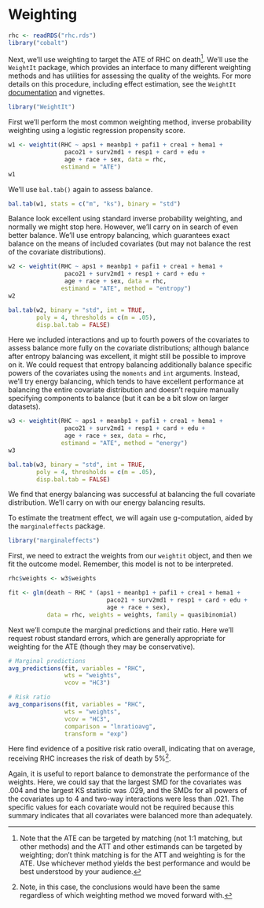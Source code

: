 # Weighting {#sec-ex-weighting}

```r
rhc <- readRDS("rhc.rds")
library("cobalt")
```

Next, we'll use weighting to target the ATE of RHC on death[^ex-weight-1]. We'll use the `WeightIt` package, which provides an interface to many different weighting methods and has utilities for assessing the quality of the weights. For more details on this procedure, including effect estimation, see the `WeightIt` [documentation](https://ngreifer.github.io/WeightIt/) and vignettes.

[^ex-weight-1]: Note that the ATE can be targeted by matching (not 1:1 matching, but other methods) and the ATT and other estimands can be targeted by weighting; don't think matching is for the ATT and weighting is for the ATE. Use whichever method yields the best performance and would be best understood by your audience.

```r
library("WeightIt")
```

First we'll perform the most common weighting method, inverse probability weighting using a logistic regression propensity score.

```r
w1 <- weightit(RHC ~ aps1 + meanbp1 + pafi1 + crea1 + hema1 +
                paco21 + surv2md1 + resp1 + card + edu +
                age + race + sex, data = rhc,
               estimand = "ATE")
w1
```

We'll use `bal.tab()` again to assess balance.

```r
bal.tab(w1, stats = c("m", "ks"), binary = "std")
```

Balance look excellent using standard inverse probability weighting, and normally we might stop here. However, we'll carry on in search of even better balance. We'll use entropy balancing, which guarantees exact balance on the means of included covariates (but may not balance the rest of the covariate distributions).

```r
w2 <- weightit(RHC ~ aps1 + meanbp1 + pafi1 + crea1 + hema1 +
                paco21 + surv2md1 + resp1 + card + edu +
                age + race + sex, data = rhc,
               estimand = "ATE", method = "entropy")
w2

bal.tab(w2, binary = "std", int = TRUE,
        poly = 4, thresholds = c(m = .05),
        disp.bal.tab = FALSE)
```

Here we included interactions and up to fourth powers of the covariates to assess balance more fully on the covariate distributions; although balance after entropy balancing was excellent, it might still be possible to improve on it. We could request that entropy balancing additionally balance specific powers of the covariates using the `moments` and `int` arguments. Instead, we'll try energy balancing, which tends to have excellent performance at balancing the entire covariate distribution and doesn't require manually specifying components to balance (but it can be a bit slow on larger datasets).

```r
w3 <- weightit(RHC ~ aps1 + meanbp1 + pafi1 + crea1 + hema1 +
                paco21 + surv2md1 + resp1 + card + edu +
                age + race + sex, data = rhc,
               estimand = "ATE", method = "energy")
w3

bal.tab(w3, binary = "std", int = TRUE,
        poly = 4, thresholds = c(m = .05),
        disp.bal.tab = FALSE)
```

We find that energy balancing was successful at balancing the full covariate distribution. We'll carry on with our energy balancing results.

To estimate the treatment effect, we will again use g-computation, aided by the `marginaleffects` package.

```r
library("marginaleffects")
```

First, we need to extract the weights from our `weightit` object, and then we fit the outcome model. Remember, this model is not to be interpreted.

```r
rhc$weights <- w3$weights

fit <- glm(death ~ RHC * (aps1 + meanbp1 + pafi1 + crea1 + hema1 +
                            paco21 + surv2md1 + resp1 + card + edu +
                            age + race + sex),
           data = rhc, weights = weights, family = quasibinomial)
```

Next we'll compute the marginal predictions and their ratio. Here we'll request robust standard errors, which are generally appropriate for weighting for the ATE (though they may be conservative).

```r
# Marginal predictions
avg_predictions(fit, variables = "RHC",
                wts = "weights",
                vcov = "HC3")

# Risk ratio
avg_comparisons(fit, variables = "RHC",
                wts = "weights",
                vcov = "HC3",
                comparison = "lnratioavg",
                transform = "exp")
```

Here find evidence of a positive risk ratio overall, indicating that on average, receiving RHC increases the risk of death by 5%[^ex-weight-2].

[^ex-weight-2]: Note, in this case, the conclusions would have been the same regardless of which weighting method we moved forward with.

Again, it is useful to report balance to demonstrate the performance of the weights. Here, we could say that the largest SMD for the covariates was .004 and the largest KS statistic was .029, and the SMDs for all powers of the covariates up to 4 and two-way interactions were less than .021. The specific values for each covariate would not be required because this summary indicates that all covariates were balanced more than adequately.

